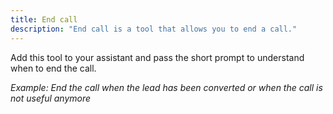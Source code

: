 ```yaml
---
title: End call
description: "End call is a tool that allows you to end a call."
---
```


Add this tool to your assistant and pass the short prompt to understand when to end the call.

_Example: End the call when the lead has been converted or when the call is not useful anymore_

